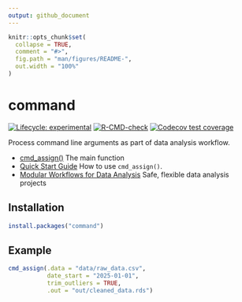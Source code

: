 ```yaml
---
output: github_document
---
```


<!-- README.md is generated from README.Rmd. Please edit that file -->

```r
knitr::opts_chunk$set(
  collapse = TRUE,
  comment = "#>",
  fig.path = "man/figures/README-",
  out.width = "100%"
)
```

# command

<!-- badges: start -->
[![Lifecycle: experimental](https://img.shields.io/badge/lifecycle-experimental-orange.svg)](https://lifecycle.r-lib.org/articles/stages.html#experimental)
[![R-CMD-check](https://github.com/bayesiandemography/command/actions/workflows/R-CMD-check.yaml/badge.svg)](https://github.com/bayesiandemography/command/actions/workflows/R-CMD-check.yaml)
[![Codecov test coverage](https://codecov.io/gh/bayesiandemography/command/branch/main/graph/badge.svg)](https://app.codecov.io/gh/bayesiandemography/command?branch=main)
<!-- badges: end -->

Process command line arguments as part of data analysis workflow.

- [cmd_assign()](https://bayesiandemography.github.io/command/reference/cmd_assign.html) The main function
- [Quick Start Guide](https://bayesiandemography.github.io/command/articles/a1_quickstart.html)
  How to use `cmd_assign()`.
- [Modular Workflows for Data Analysis](https://bayesiandemography.github.io/command/articles/a4_workflow.html)
  Safe, flexible data analysis projects

## Installation

``` r
install.packages("command")
```

## Example

```r
cmd_assign(.data = "data/raw_data.csv",
           date_start = "2025-01-01",
           trim_outliers = TRUE,
           .out = "out/cleaned_data.rds")
```
